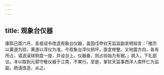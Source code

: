```yaml
---
---
---
```

title: 观象台仪器
---



康熙己酉六月，圣祖诏令改造观象台仪器，盖因戊申钦天监监副吴明烜言：「推历以黄道为验，黄道以浑仪为准。今观象台浑仪损坏，亟宜修整。又地震方向，各有所占，请造滚球铜盘一座，并设台上。仪器备，则占验始为有据。」疏入，下礼部议。寻以取到元郭守敬仪器于江南，不果行。至是，掌钦天监事西洋人南怀仁为监副，疏请改造，从之。